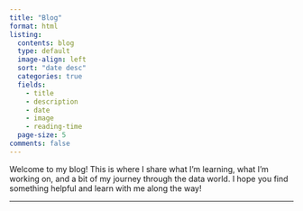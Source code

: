 ```yaml
---
title: "Blog"
format: html
listing: 
  contents: blog 
  type: default 
  image-align: left
  sort: "date desc" 
  categories: true
  fields: 
    - title
    - description
    - date
    - image
    - reading-time
  page-size: 5
comments: false
---
```


Welcome to my blog! This is where I share what I’m learning, what I’m working on, and a bit of my journey through the data world. I hope you find something helpful and learn with me along the way!

------------------------------------------------------------------------
